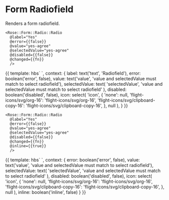 
<Meta title="Rose|Form/Radio/Radio" component="Form/Radio/Radio" />

# Form Radiofield

Renders a form radiofield.

```htmlbars
<Rose::Form::Radio::Radio
  @label="Yes"
  @error={{false}}
  @value="yes-agree"
  @selectedValue="yes-agree"
  @disabled={{false}}
  @changed={{fn}}
  />
```

<Preview>
  <Story name="Basic" height="10rem">{{
    template: hbs`
      <Rose::Form::Radio::Radio
        @label={{label}}
        @error={{error}}
        @value={{value}}
        @selectedValue={{selectedValue}}
        @disabled={{disabled}}
        @icon={{icon}}
        />
    `,
    context: {
      label: text('text', 'Radiofield'),
      error: boolean('error', false),
      value: text('value', 'value and selectedValue must match to select radiofield'),
      selectedValue: text(
        'selectedValue',
        'value and selectedValue must match to select radiofield'
      ),
      disabled: boolean('disabled', false),
      icon: select(
        'icon',
        {
          'none': null,
          'flight-icons/svg/org-16': 'flight-icons/svg/org-16',
          'flight-icons/svg/clipboard-copy-16': 'flight-icons/svg/clipboard-copy-16',
        },
        null
      ),
    }
  }}</Story>
</Preview>


```htmlbars
<Rose::Form::Radio::Radio
  @label="Yes"
  @error={{false}}
  @value="yes-agree"
  @selectedValue="yes-agree"
  @disabled={{false}}
  @changed={{fn}}
  @inline={{true}}
  />
```

<Preview>
  <Story name="Radio with inline style" height="10rem">{{
    template: hbs`
      <Rose::Form::Radio::Radio
        @label='Radiofield1'
        @error={{error}}
        @value={{value}}
        @selectedValue={{selectedValue}}
        @disabled={{disabled}}
        @icon={{icon}}
        @inline={{inline}}
        />
      <Rose::Form::Radio::Radio
        @label='Radiofield2'
        @error={{error}}
        @value={{value}}
        @selectedValue={{selectedValue}}
        @disabled={{disabled}}
        @icon={{icon}}
        @inline={{inline}}
        />
      <Rose::Form::Radio::Radio
        @label='Radiofield3'
        @error={{error}}
        @value={{value}}
        @selectedValue={{selectedValue}}
        @disabled={{disabled}}
        @icon={{icon}}
        @inline={{inline}}
        />
    `,
    context: {
      error: boolean('error', false),
      value: text('value', 'value and selectedValue must match to select radiofield'),
      selectedValue: text(
        'selectedValue',
        'value and selectedValue must match to select radiofield'
      ),
      disabled: boolean('disabled', false),
      icon: select(
        'icon',
        {
          'none': null,
          'flight-icons/svg/org-16': 'flight-icons/svg/org-16',
          'flight-icons/svg/clipboard-copy-16': 'flight-icons/svg/clipboard-copy-16',
        },
        null
      ),
      inline: boolean('inline', false)
    }
  }}</Story>
</Preview>
